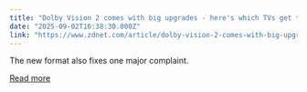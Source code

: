 ```yaml
---
title: "Dolby Vision 2 comes with big upgrades - here's which TVs get them first"
date: "2025-09-02T16:38:30.000Z"
link: "https://www.zdnet.com/article/dolby-vision-2-comes-with-big-upgrades-heres-which-tvs-get-them-first/"
---
```


The new format also fixes one major complaint.

[Read more](https://www.zdnet.com/article/dolby-vision-2-comes-with-big-upgrades-heres-which-tvs-get-them-first/)
